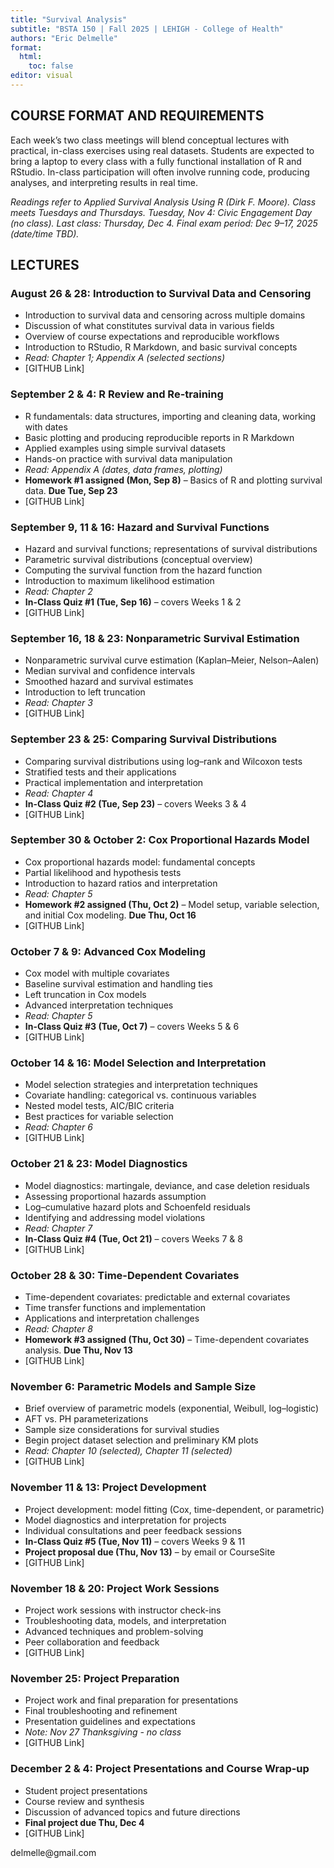 ```yaml
---
title: "Survival Analysis"
subtitle: "BSTA 150 | Fall 2025 | LEHIGH - College of Health"
authors: "Eric Delmelle"
format: 
  html:
    toc: false
editor: visual
---
```


## COURSE FORMAT AND REQUIREMENTS

Each week's two class meetings will blend conceptual lectures with practical, in-class exercises using real datasets. Students are expected to bring a laptop to every class with a fully functional installation of R and RStudio. In-class participation will often involve running code, producing analyses, and interpreting results in real time.

*Readings refer to Applied Survival Analysis Using R (Dirk F. Moore). Class meets Tuesdays and Thursdays. Tuesday, Nov 4: Civic Engagement Day (no class). Last class: Thursday, Dec 4. Final exam period: Dec 9–17, 2025 (date/time TBD).*

## LECTURES

### August 26 & 28: Introduction to Survival Data and Censoring

- Introduction to survival data and censoring across multiple domains
- Discussion of what constitutes survival data in various fields
- Overview of course expectations and reproducible workflows
- Introduction to RStudio, R Markdown, and basic survival concepts
- *Read: Chapter 1; Appendix A (selected sections)*
- [GITHUB Link]

### September 2 & 4: R Review and Re-training

- R fundamentals: data structures, importing and cleaning data, working with dates
- Basic plotting and producing reproducible reports in R Markdown
- Applied examples using simple survival datasets
- Hands-on practice with survival data manipulation
- *Read: Appendix A (dates, data frames, plotting)*
- **Homework #1 assigned (Mon, Sep 8)** – Basics of R and plotting survival data. **Due Tue, Sep 23**
- [GITHUB Link]

### September 9, 11 & 16: Hazard and Survival Functions

- Hazard and survival functions; representations of survival distributions
- Parametric survival distributions (conceptual overview)
- Computing the survival function from the hazard function
- Introduction to maximum likelihood estimation
- *Read: Chapter 2*
- **In-Class Quiz #1 (Tue, Sep 16)** – covers Weeks 1 & 2
- [GITHUB Link]

### September 16, 18 & 23: Nonparametric Survival Estimation

- Nonparametric survival curve estimation (Kaplan–Meier, Nelson–Aalen)
- Median survival and confidence intervals
- Smoothed hazard and survival estimates
- Introduction to left truncation
- *Read: Chapter 3*
- [GITHUB Link]

### September 23 & 25: Comparing Survival Distributions

- Comparing survival distributions using log–rank and Wilcoxon tests
- Stratified tests and their applications
- Practical implementation and interpretation
- *Read: Chapter 4*
- **In-Class Quiz #2 (Tue, Sep 23)** – covers Weeks 3 & 4
- [GITHUB Link]

### September 30 & October 2: Cox Proportional Hazards Model

- Cox proportional hazards model: fundamental concepts
- Partial likelihood and hypothesis tests
- Introduction to hazard ratios and interpretation
- *Read: Chapter 5*
- **Homework #2 assigned (Thu, Oct 2)** – Model setup, variable selection, and initial Cox modeling. **Due Thu, Oct 16**
- [GITHUB Link]

### October 7 & 9: Advanced Cox Modeling

- Cox model with multiple covariates
- Baseline survival estimation and handling ties
- Left truncation in Cox models
- Advanced interpretation techniques
- *Read: Chapter 5*
- **In-Class Quiz #3 (Tue, Oct 7)** – covers Weeks 5 & 6
- [GITHUB Link]

### October 14 & 16: Model Selection and Interpretation

- Model selection strategies and interpretation techniques
- Covariate handling: categorical vs. continuous variables
- Nested model tests, AIC/BIC criteria
- Best practices for variable selection
- *Read: Chapter 6*
- [GITHUB Link]

### October 21 & 23: Model Diagnostics

- Model diagnostics: martingale, deviance, and case deletion residuals
- Assessing proportional hazards assumption
- Log–cumulative hazard plots and Schoenfeld residuals
- Identifying and addressing model violations
- *Read: Chapter 7*
- **In-Class Quiz #4 (Tue, Oct 21)** – covers Weeks 7 & 8
- [GITHUB Link]

### October 28 & 30: Time-Dependent Covariates

- Time-dependent covariates: predictable and external covariates
- Time transfer functions and implementation
- Applications and interpretation challenges
- *Read: Chapter 8*
- **Homework #3 assigned (Thu, Oct 30)** – Time-dependent covariates analysis. **Due Thu, Nov 13**
- [GITHUB Link]

### November 6: Parametric Models and Sample Size

- Brief overview of parametric models (exponential, Weibull, log–logistic)
- AFT vs. PH parameterizations
- Sample size considerations for survival studies
- Begin project dataset selection and preliminary KM plots
- *Read: Chapter 10 (selected), Chapter 11 (selected)*
- [GITHUB Link]

### November 11 & 13: Project Development

- Project development: model fitting (Cox, time-dependent, or parametric)
- Model diagnostics and interpretation for projects
- Individual consultations and peer feedback sessions
- **In-Class Quiz #5 (Tue, Nov 11)** – covers Weeks 9 & 11
- **Project proposal due (Thu, Nov 13)** – by email or CourseSite
- [GITHUB Link]

### November 18 & 20: Project Work Sessions

- Project work sessions with instructor check-ins
- Troubleshooting data, models, and interpretation
- Advanced techniques and problem-solving
- Peer collaboration and feedback
- [GITHUB Link]

### November 25: Project Preparation

- Project work and final preparation for presentations
- Final troubleshooting and refinement
- Presentation guidelines and expectations
- *Note: Nov 27 Thanksgiving - no class*
- [GITHUB Link]

### December 2 & 4: Project Presentations and Course Wrap-up

- Student project presentations
- Course review and synthesis
- Discussion of advanced topics and future directions
- **Final project due Thu, Dec 4**
- [GITHUB Link]

delmelle@gmail.com
